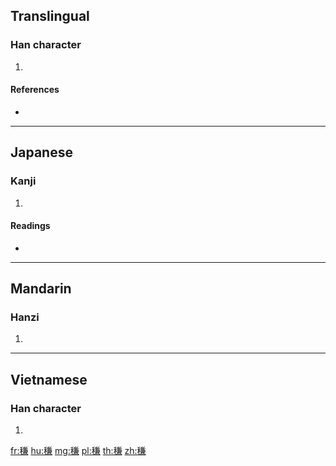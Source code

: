 {{character info/new}}
==Translingual==

===Han character===
{{Han char|rn=115|rad=禾|as=10|sn=15|four=|canj=HDTXC}}

# {{defn|Han|sort=禾10}}

====References====
* {{Han ref|kx=0857.070|dkj=25195|dj=1282.200|hdz=42624.070|uh=7A34|ud=31284}}

----

==Japanese==

===Kanji===
{{ja-kanji|grade=|rs=禾10}}

# {{defn|lang=ja|sort=禾10}}

====Readings====
* {{ja-readings|on=[[れん]] (ren), [[けん]] (ken), [[かん]] (kan), [[げん]] (gen)|kun=[[うるち]] (uruchi)|nanori=}}

----

==Mandarin==

===Hanzi===
{{cmn-hanzi|pin=[[lián]] ([[lian2]])|wg=lien<sup>2</sup>}}

# {{defn|lang=cmn|sort=禾10}}

----

==Vietnamese==

===Han character===
{{vi-hantu|[[rơm]]|rs=禾10}}

# {{defn|lang=vi|sort=禾10}}

[[fr:稴]]
[[hu:稴]]
[[mg:稴]]
[[pl:稴]]
[[th:稴]]
[[zh:稴]]